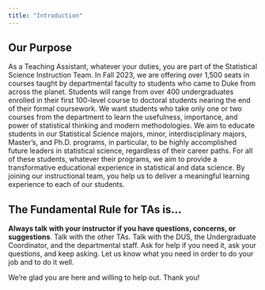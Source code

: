 ```yaml
---
title: "Introduction"
---
```


## Our Purpose {.unnumbered}

As a Teaching Assistant, whatever your duties, you are part of the Statistical Science Instruction Team. In Fall 2023, we are offering over 1,500 seats in courses taught by departmental faculty to students who came to Duke from across the planet. Students will range from over 400 undergraduates enrolled in their first 100-level course to doctoral students nearing the end of their formal coursework. We want students who take only one or two courses from the department to learn the usefulness, importance, and power of statistical thinking and modern methodologies. We aim to educate students in our Statistical Science majors, minor, interdisciplinary majors, Master's, and Ph.D. programs, in particular, to be highly accomplished future leaders in statistical science, regardless of their career paths. For all of these students, whatever their programs, we aim to provide a transformative educational experience in statistical and data science. By joining our instructional team, you help us to deliver a meaningful learning experience to each of our students.

## The Fundamental Rule for TAs is... {.unnumbered}

**Always talk with your instructor if you have questions, concerns, or suggestions**. Talk with the other TAs. Talk with the DUS, the Undergraduate Coordinator, and the departmental staff. Ask for help if you need it, ask your questions, and keep asking. Let us know what you need in order to do your job and to do it well.

We're glad you are here and willing to help out. Thank you!
